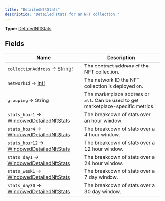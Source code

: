 ```yaml
---
title: "DetailedNftStats"
description: "Detailed stats for an NFT collection."
---
```


**Type:** [DetailedNftStats](/api-reference/types/detailednftstats)

## Fields

| Name | Description |
|------|-------------|
| `collectionAddress` → [String!](/api-reference/types/string) | The contract address of the NFT collection. |
| `networkId` → [Int!](/api-reference/types/int) | The network ID the NFT collection is deployed on. |
| `grouping` → String | The marketplace address or `all`. Can be used to get marketplace-specific metrics. |
| `stats_hour1` → [WindowedDetailedNftStats](/api-reference/types/windoweddetailednftstats) | The breakdown of stats over an hour window. |
| `stats_hour4` → [WindowedDetailedNftStats](/api-reference/types/windoweddetailednftstats) | The breakdown of stats over a 4 hour window. |
| `stats_hour12` → [WindowedDetailedNftStats](/api-reference/types/windoweddetailednftstats) | The breakdown of stats over a 12 hour window. |
| `stats_day1` → [WindowedDetailedNftStats](/api-reference/types/windoweddetailednftstats) | The breakdown of stats over a 24 hour window. |
| `stats_week1` → [WindowedDetailedNftStats](/api-reference/types/windoweddetailednftstats) | The breakdown of stats over a 7 day window. |
| `stats_day30` → [WindowedDetailedNftStats](/api-reference/types/windoweddetailednftstats) | The breakdown of stats over a 30 day window. |

